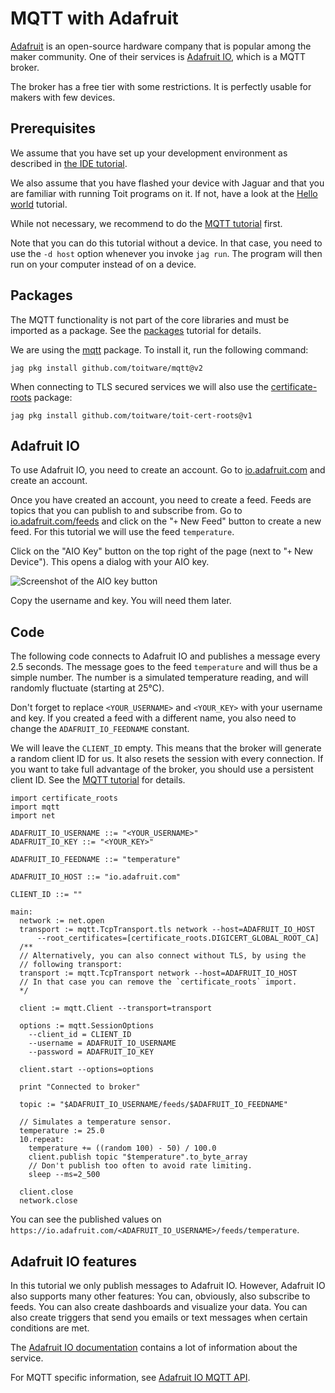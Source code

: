
# MQTT with Adafruit
[Adafruit](https://www.adafruit.com) is an open-source hardware company that is
popular among the maker community. One of their services is
[Adafruit IO](https://io.adafruit.com), which is a MQTT broker.

The broker has a free tier with some restrictions. It is perfectly
usable for makers with few devices.

## Prerequisites
We assume that you have set up your development environment as described
in [the IDE tutorial](../../setup/ide).

We also assume that you have flashed your device with Jaguar and that
you are familiar with running Toit programs on it.
If not, have a look at the [Hello world](../../setup/firstprogram) tutorial.

While not necessary, we recommend to do the [MQTT tutorial](..) first.

Note that you can do this tutorial without a device. In that case,
you need to use the `-d host` option whenever you invoke
`jag run`. The program will then run on your computer instead of on
a device.

## Packages
The MQTT functionality is not part of the core libraries and must be
imported as a package. See the [packages](../../setup/packages)
tutorial for details.

We are using the [mqtt](https://pkg.toit.io/package/github.com%2Ftoitware%2Fmqtt@v2)
package. To install it, run the following command:

``` shell
jag pkg install github.com/toitware/mqtt@v2
```

When connecting to TLS secured services we will also use the
[certificate-roots](https://pkg.toit.io/package/github.com%2Ftoitware%2Ftoit-cert-roots@v1)
package:

``` shell
jag pkg install github.com/toitware/toit-cert-roots@v1
```

## Adafruit IO
To use Adafruit IO, you need to create an account. Go to
[io.adafruit.com](https://io.adafruit.com) and create an account.

Once you have created an account, you need to create a feed. Feeds
are topics that you can publish to and subscribe from.
Go to [io.adafruit.com/feeds](https://io.adafruit.com/feeds) and click on
the "`+` New Feed" button to create a new feed. For this tutorial we
will use the feed `temperature`.

Click on the "AIO Key" button on the top right of the page (next to
"`+` New Device"). This opens a dialog with your AIO key.

<img
  src={AioKey}
  alt="Screenshot of the AIO key button"
/>

Copy the username and key. You will need them later.

## Code
The following code connects to Adafruit IO and publishes a message
every 2.5 seconds. The message goes to the feed `temperature` and
will thus be a simple number. The number is a simulated temperature
reading, and will randomly fluctuate (starting at 25°C).

Don't forget to replace `<YOUR_USERNAME>` and `<YOUR_KEY>` with your
username and key. If you created a feed with a different name, you
also need to change the `ADAFRUIT_IO_FEEDNAME` constant.

We will leave the `CLIENT_ID` empty. This means that the broker will
generate a random client ID for us. It also resets the session with
every connection. If you want to take full advantage of the broker,
you should use a persistent client ID. See the [MQTT tutorial](..)
for details.

``` toit
import certificate_roots
import mqtt
import net

ADAFRUIT_IO_USERNAME ::= "<YOUR_USERNAME>"
ADAFRUIT_IO_KEY ::= "<YOUR_KEY>"

ADAFRUIT_IO_FEEDNAME ::= "temperature"

ADAFRUIT_IO_HOST ::= "io.adafruit.com"

CLIENT_ID ::= ""

main:
  network := net.open
  transport := mqtt.TcpTransport.tls network --host=ADAFRUIT_IO_HOST
      --root_certificates=[certificate_roots.DIGICERT_GLOBAL_ROOT_CA]
  /**
  // Alternatively, you can also connect without TLS, by using the
  // following transport:
  transport := mqtt.TcpTransport network --host=ADAFRUIT_IO_HOST
  // In that case you can remove the `certificate_roots` import.
  */

  client := mqtt.Client --transport=transport

  options := mqtt.SessionOptions
    --client_id = CLIENT_ID
    --username = ADAFRUIT_IO_USERNAME
    --password = ADAFRUIT_IO_KEY

  client.start --options=options

  print "Connected to broker"

  topic := "$ADAFRUIT_IO_USERNAME/feeds/$ADAFRUIT_IO_FEEDNAME"

  // Simulates a temperature sensor.
  temperature := 25.0
  10.repeat:
    temperature += ((random 100) - 50) / 100.0
    client.publish topic "$temperature".to_byte_array
    // Don't publish too often to avoid rate limiting.
    sleep --ms=2_500

  client.close
  network.close
```

You can see the published values on
`https://io.adafruit.com/<ADAFRUIT_IO_USERNAME>/feeds/temperature`.

## Adafruit IO features
In this tutorial we only publish messages to Adafruit IO. However,
Adafruit IO also supports many other features: You can, obviously,
also subscribe to feeds. You can also create dashboards and
visualize your data. You can also create triggers that send you
emails or text messages when certain conditions are met.

The [Adafruit IO documentation](https://learn.adafruit.com/welcome-to-adafruit-io)
contains a lot of information about the service.

For MQTT specific information, see
[Adafruit IO MQTT API](https://io.adafruit.com/api/docs/mqtt.html).
